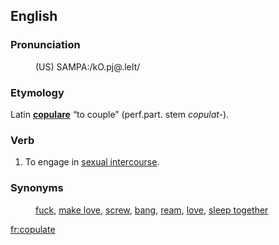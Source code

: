 ==English==

===Pronunciation===
:(US) SAMPA:/kO.pj@.leIt/

===Etymology===
Latin '''[[copulare]]''' “to couple” (<span title="perfect participle">perf.part.</span> stem ''copulat-'').

===Verb===
{{en-infl-reg-other-e|copulat|e}}

# To engage in [[sexual intercourse]].

===Synonyms===
:[[fuck]], [[make love]], [[screw]], [[bang]], [[ream]], [[love]], [[sleep together]]

[[fr:copulate]]